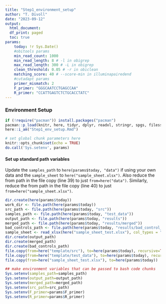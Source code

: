 ```yaml
---
title: "Step1_environment_setup"
author: "T. Divoll"
date: "2023-09-12"
output: 
  html_document:
  df_print: paged
  toc: true
params:
    today: !r Sys.Date()
    #obitools params
    min_read_count: 1000
    min_read_length: 8 # -l in obigrep
    max_read_length: 300 # -L in obigrep
    clean_threshold: 0.05 # -r in obiclean
    matching_score: 40 # --score-min in illuminapairedend
    #cutadapt params
    primer_mismatch: 2
    F_primer: "GGGCAATCCTGAGCCAA"
    R_primer: "CCATTGAGTCTCTGCACCTATC"
---
```

### Environment Setup
```r
if (!require("pacman")) install.packages("pacman")
pacman::p_load(knitr, here, tidyr, dplyr, readxl, stringr, spgs, filesstrings)
here::i_am("Step1_env_setup.Rmd")
```

```r
# set global chunk parameters here
knitr::opts_chunk$set(echo = TRUE)
do.call('Sys.setenv', params)
```

#### Set up standard path variables
Update the `samples_path` to `here(params$today, "data")` if using your own data and the `sample_sheet` to `here("sample_sheet.xlsx")`. Also reduce the from path in the file copy (line 39) to just `from=here("data")`. Similarly, reduce the from path in the file copy (line 40) to just `from=here("sample_sheet.xlsx")`.
```r
dir.create(here(params$today))
work_dir <- file.path(here(params$today))
src_path <- file.path(here(params$today, "src"))
samples_path <- file.path(here(params$today, "test_data"))
output_path <- file.path(here(params$today, "results"))
merged_path <- file.path(here(params$today, "results/merged"))
bad_controls_path <- file.path(here(params$today, "results/bad_control_samples"))
sample_sheet <- read_xlsx(here("sample_sheet_test.xlsx"), col_types = "guess")
dir.create(output_path)
dir.create(merged_path)
dir.create(bad_controls_path)
file.copy(from=here("template/src"), to=here(params$today), recursive=TRUE)
file.copy(from=here("template/test_data"), to=here(params$today), recursive=TRUE)
file.copy(from=here("sample_sheet_test.xlsx"), to=here(params$today))

## make environment variables that can be passed to bash code chunks
Sys.setenv(samples_path=samples_path)
Sys.setenv(output_path=output_path)
Sys.setenv(merged_path=merged_path)
Sys.setenv(src_path=src_path)
Sys.setenv(F_primer=params$F_primer)
Sys.setenv(R_primer=params$R_primer)
```
